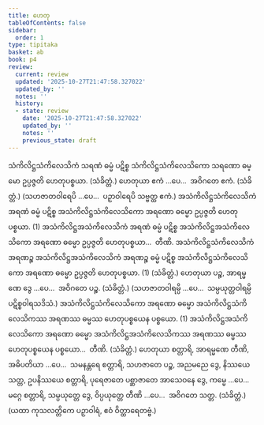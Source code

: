 ```yaml
---
title: ဟေတု
tableOfContents: false
sidebar:
  order: 1
type: tipitaka
basket: ab
book: p4
review:
  current: review
  updated: '2025-10-27T21:47:58.327022'
  updated_by: ''
  notes: ''
  history:
  - state: review
    date: '2025-10-27T21:47:58.327022'
    updated_by: ''
    notes: ''
    previous_state: draft
---
```



<ReviewStatus review={frontmatter.review} showDetails={true} />

<HypothesisAnnotation frontmatter={frontmatter} />

<DynamicBreadcrumb />

<Division number="18" book="p4" e="ch" v="39" p="607">

<Paragraph number="1755" book="p4">
သံကိလိဋ္ဌသံကိလေသိကံ သရဏံ ဓမ္မံ ပဋိစ္စ သံကိလိဋ္ဌသံကိလေသိကော သရဏော ဓမ္မော ဥပ္ပဇ္ဇတိ ဟေတုပစ္စယာ. (သံခိတ္တံ.)
</Paragraph>

<Paragraph number="1756" book="p4">
ဟေတုယာ ဧကံ …ပေ…  အဝိဂတေ ဧကံ. (သံခိတ္တံ.)
</Paragraph>

<Paragraph number="1757" book="p4">
(သဟဇာတဝါရေပိ …ပေ…  ပဉှာဝါရေပိ သဗ္ဗတ္ထ ဧကံ.)
</Paragraph>

</Division>
<Division number="19" book="p4" e="ch" v="39" p="607">

<Paragraph number="1758" book="p4">
အသံကိလိဋ္ဌသံကိလေသိကံ အရဏံ ဓမ္မံ ပဋိစ္စ အသံကိလိဋ္ဌသံကိလေသိကော အရဏော ဓမ္မော ဥပ္ပဇ္ဇတိ ဟေတုပစ္စယာ. (1)
</Paragraph>

<Paragraph number="1759" book="p4">
အသံကိလိဋ္ဌအသံကိလေသိကံ အရဏံ ဓမ္မံ ပဋိစ္စ အသံကိလိဋ္ဌအသံကိလေသိကော အရဏော ဓမ္မော ဥပ္ပဇ္ဇတိ ဟေတုပစ္စယာ…  တီဏိ.
</Paragraph>

<Paragraph number="1760" book="p4">
အသံကိလိဋ္ဌသံကိလေသိကံ အရဏဉ္စ အသံကိလိဋ္ဌအသံကိလေသိကံ အရဏဉ္စ ဓမ္မံ ပဋိစ္စ အသံကိလိဋ္ဌသံကိလေသိကော အရဏော ဓမ္မော ဥပ္ပဇ္ဇတိ ဟေတုပစ္စယာ. (1) (သံခိတ္တံ.)
</Paragraph>

</Division>
<Division number="20" book="p4" e="ch" v="39" p="607">

<Paragraph number="1761" book="p4">
ဟေတုယာ ပဉ္စ, အာရမ္မဏေ ဒွေ …ပေ…  အဝိဂတေ ပဉ္စ. (သံခိတ္တံ.) (သဟဇာတဝါရမ္ပိ …ပေ…  သမ္ပယုတ္တဝါရမ္ပိ ပဋိစ္စဝါရသဒိသံ.)
</Paragraph>

</Division>
<Division number="21" book="p4" e="ch" v="39" p="608">

<Paragraph number="1762" book="p4">
အသံကိလိဋ္ဌသံကိလေသိကော အရဏော ဓမ္မော အသံကိလိဋ္ဌသံကိလေသိကဿ အရဏဿ ဓမ္မဿ ဟေတုပစ္စယေန ပစ္စယော. (1)
</Paragraph>

<Paragraph number="1763" book="p4">
အသံကိလိဋ္ဌအသံကိလေသိကော အရဏော ဓမ္မော အသံကိလိဋ္ဌအသံကိလေသိကဿ အရဏဿ ဓမ္မဿ ဟေတုပစ္စယေန ပစ္စယော…  တီဏိ. (သံခိတ္တံ.)
</Paragraph>

</Division>
<Division number="22" book="p4" e="ch" v="39" p="608">

<Paragraph number="1764" book="p4">
ဟေတုယာ စတ္တာရိ, အာရမ္မဏေ တီဏိ, အဓိပတိယာ …ပေ…  သမနန္တရေ စတ္တာရိ, သဟဇာတေ ပဉ္စ, အညမညေ ဒွေ, နိဿယေ သတ္တ, ဥပနိဿယေ စတ္တာရိ, ပုရေဇာတေ ပစ္ဆာဇာတေ အာသေဝနေ ဒွေ, ကမ္မေ …ပေ…  မဂ္ဂေ စတ္တာရိ, သမ္ပယုတ္တေ ဒွေ, ဝိပ္ပယုတ္တေ တီဏိ …ပေ…  အဝိဂတေ သတ္တ. (သံခိတ္တံ.)
</Paragraph>

<Paragraph number="1765" book="p4">
(ယထာ ကုသလတ္တိကေ ပဉှာဝါရံ, ဧဝံ ဝိတ္ထာရေတဗ္ဗံ.)
</Paragraph>
</Division>
